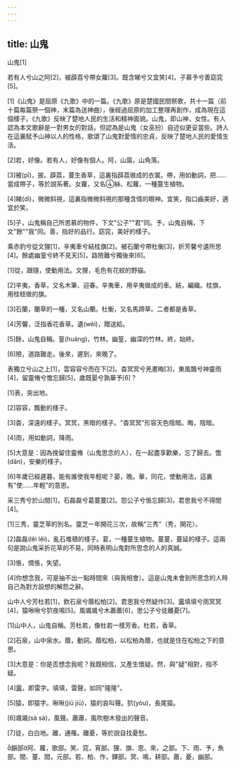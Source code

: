 ```yaml
---
---
---
```

title: 山鬼
---




山鬼[1]

若有人兮山之阿[2]，被薜荔兮帶女蘿[3]。既含睇兮又宜笑[4]，子慕予兮善窈窕[5]。

[1]《山鬼》是屈原《九歌》中的一篇。《九歌》原是楚國民間祭歌，共十一篇（前十篇每篇祭一個神，末篇為送神曲），後經過屈原的加工整理再創作，成為現在這個樣子。《九歌》反映了楚地人民的生活和精神面貌。山鬼，即山神，女性。有人認為本文歌辭是一對男女的對話，但認為是山鬼（女巫扮）自述似更妥當些。詩人在這裏賦予山神以人的性格，歌頌了山鬼對愛情的忠貞，反映了楚地人民的愛情生活。

[2]若，好像。若有人，好像有個人。阿，山窩，山角落。

[3]被(pī)，披。薜荔，蔓生香草，這裏指薜荔做成的衣裳。帶，用如動詞，把......當成帶子，等於說系著。女蘿，又名絲、松蘿，一種蔓生植物。

[4]睇(dì)，微微斜視，這裏指微微斜視的那種含情的眼神。宜笑，指口齒美好，適宜於笑。

[5]子，山鬼稱自己所思慕的物件，下文"公子""君"同。予，山鬼自稱，下文"餘""我"同。善，指好的品行。窈窕，美好的樣子。

乘赤豹兮從文狸[1]，辛夷車兮結桂旗[2]。被石蘭兮帶杜衡[3]，折芳馨兮遺所思[4]。餘處幽篁兮終不見天[5]，路險難兮獨後來[6]。

[1]從，跟隨，使動用法。文狸，毛色有花紋的野貓。

[2]辛夷，香草，又名木筆、迎春。辛夷車，用辛夷做成的車。結，編織。桂旗，用桂枝做的旗。

[3]石蘭，蘭草的一種，又名山蘭。杜衡，又名馬蹄草。二者都是香草。

[4]芳馨，泛指香花香草。遺(wèi)，贈送給。

[5]餘，山鬼自稱。篁(huáng)，竹林。幽篁，幽深的竹林。終，始終。

[6]險，道路難走。後來，遲到，來晚了。

表獨立兮山之上[1]，雲容容兮而在下[2]。杳冥冥兮羌晝晦[3]，東風飄兮神靈雨[4]，留靈脩兮憺忘歸[5]，歲既晏兮孰華予[6]？

[1]表，突出地。

[2]容容，飄動的樣子。

[3]杳，深遠的樣子。冥冥，黑暗的樣子。"杳冥冥"形容天色陰暗。晦，陰暗。

[4]雨，用如動詞，降雨。

[5]大意是：因為挽留住靈脩（山鬼思念的人），在一起盡享歡樂，忘了歸去。憺(dān)，安樂的樣子。

[6]年歲已經遲暮，能有誰使我年輕呢？晏，晚。華，同花，使動用法，這裏有"使......年輕"的意思。

采三秀兮於山間[1]，石磊磊兮葛蔓蔓[2]。怨公子兮悵忘歸[3]，君思我兮不得間[4]。

[1]三秀，靈芝草的別名。靈芝一年開花三次，故稱"三秀"（秀，開花）。

[2]磊磊(lěi lěi)，亂石堆積的樣子。葛，一種蔓生植物。蔓蔓，蔓延的樣子。這兩句是說山鬼采折花草的不易，同時表明山鬼對所思念的人的真誠。

[3]悵，惆悵，失望。

[4]你想念我，可是抽不出一點時間來〔與我相會〕。這是山鬼未會到所思念的人時自己為對方設想的解怨之辭。

山中人兮芳杜若[1]，飲石泉兮蔭松柏[2]。君思我兮然疑作[3]。靁填填兮雨冥冥[4]，猿啾啾兮狖夜鳴[5]。風颯颯兮木蕭蕭[6]，思公子兮徒離憂[7]。

[1]山中人，山鬼自稱。芳杜若，像杜若一樣芳香。杜若，香草。

[2]石泉，山中泉水。蔭，動詞。蔭松柏，以松柏為蔭，也就是住在松柏之下的意思。

[3]大意是：你是否想念我呢？我既相信，又產生懷疑。然，與"疑"相對，指不疑。

[4]靁，即雷字。填填，雷聲，如同"隆隆"。

[5]猿，即猿字。啾啾(jiū jiū)，猿的哀叫聲。狖(yòu)，長尾猿。

[6]颯颯(sà sà)，風聲。蕭蕭，風吹樹木發出的聲音。

[7]徒，白白地。離，通罹。離憂，等於說自找憂愁。

韻部阿、蘿，歌部。笑、窕，宵部。狸、旗、思、來，之部。下、雨、予，魚部。間、蔓、間，元部。若、柏、作，鐸部。冥、鳴，耕部。蕭，憂，幽部。